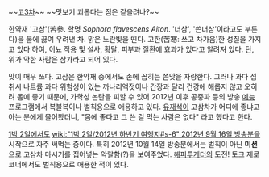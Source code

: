 ~~[[고3]]차~~ 
~~맛보기 괴롭다는 점은 같을려나?~~

한약재 '고삼'(苦參. 학명 ''Sophora flavescens Aiton''. '너삼', '쓴너삼'이라고도 부른다)을 물에 끓여 우려낸 차. 맑은 노란빛을 띤다.
고한(苦寒: 쓰고 차가움)한 성질을 가지고 있다 하여, 이뇨 작용 및 설사, 황달, 피부과 질환에 효과가 있다고 알려져 있다. 단, 위가 약한 사람은 삼가라고 되어 있다.

맛이 매우 쓰다. 고삼은 한약재 중에서도 손에 꼽히는 쓴맛을 자랑한다. 그러나 과다 섭취시 나트륨 과다 위험성이 있는 까나리액젓이나 간장과 달리 건강에 해롭지 않고 오히려 몸에 좋기 때문에, 가학성 논란을 피할 수 있어 2012년 이후 공중파 등의 방송 [[예능]] 프로그램에서 복불복이나 벌칙용으로 애용하고 있다. [[유재석]]이 고삼차가 어디에 좋냐고 아는 분에게 물어봤더니, "몸에 좋다고 그 쓴 걸 먹는 사람은 없다" 라고 했다고 한다.

[[1박 2일]]에서도 [[wiki:"1박 2일/2012년 하반기 여행지#s-6" 2012년 9월 16일 방송분]]을 시작으로 자주 써먹는 중이다. 특히 2012년 10월 14일 방송분에서는 벌칙이 아닌 '''미션'''으로 고삼차 마시기를 집어넣는 악랄함(?)을 보여주었다. [[해피투게더]]의 도전! 토크 제로 코너에서도 벌칙용으로 애용한 적이 있다.
